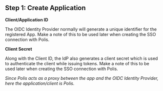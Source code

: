 ## Step 1: Create Application

<div className='flex flex-col gap-4'>
  <div>
    <InputWithCopyButton text={oidcCallbackUrl} label='Callback URL' />
  </div>
</div>

**Client/Application ID**

The OIDC Identity Provider normally will generate a unique identifier for the registered App. Make a note of this to be used later when creating the SSO connection with Polis.

**Client Secret**

Along with the Client ID, the IdP also generates a client secret which is used to authenticate the client while issuing tokens. Make a note of this to be used later when creating the SSO connection with Polis.

_Since Polis acts as a proxy between the app and the OIDC Identity Provider, here the application/client is Polis._

<Footer />
